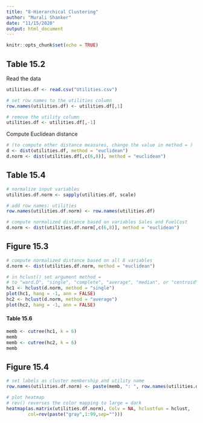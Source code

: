 ```yaml
---
title: "8-Hierarchical Clustering"
author: "Murali Shanker"
date: "11/15/2020"
output: html_document
---
```


```r
knitr::opts_chunk$set(echo = TRUE)
```

## Table 15.2

Read the data
```r
utilities.df <- read.csv("Utilities.csv")

# set row names to the utilities column
row.names(utilities.df) <- utilities.df[,1]

# remove the utility column
utilities.df <- utilities.df[,-1]

```


Compute Euclidean distance
```r
# (to compute other distance measures, change the value in method = )
d <- dist(utilities.df, method = "euclidean")
d.norm <- dist(utilities.df[,c(6,8)], method = "euclidean")
```




## Table 15.4

```r
# normalize input variables
utilities.df.norm <- sapply(utilities.df, scale)

# add row names: utilities
row.names(utilities.df.norm) <- row.names(utilities.df) 

# compute normalized distance based on variables Sales and FuelCost
d.norm <- dist(utilities.df.norm[,c(6,8)], method = "euclidean")

```

## Figure 15.3
```r
# compute normalized distance based on all 8 variables
d.norm <- dist(utilities.df.norm, method = "euclidean")

# in hclust() set argument method =  
# to "ward.D", "single", "complete", "average", "median", or "centroid"
hc1 <- hclust(d.norm, method = "single")
plot(hc1, hang = -1, ann = FALSE)
hc2 <- hclust(d.norm, method = "average")
plot(hc2, hang = -1, ann = FALSE)

```


#### Table 15.6

```r
memb <- cutree(hc1, k = 6)
memb
memb <- cutree(hc2, k = 6)
memb

```



## Figure 15.4

```r
# set labels as cluster membership and utility name
row.names(utilities.df.norm) <- paste(memb, ": ", row.names(utilities.df), sep = "")

# plot heatmap 
# rev() reverses the color mapping to large = dark
heatmap(as.matrix(utilities.df.norm), Colv = NA, hclustfun = hclust, 
        col=rev(paste("gray",1:99,sep="")))

```



